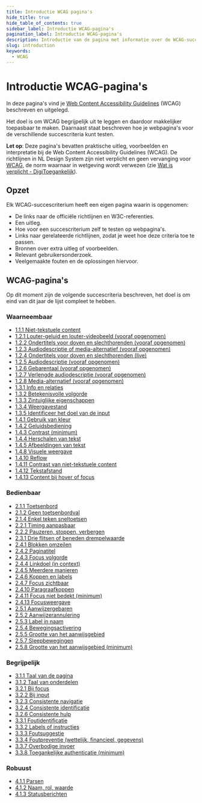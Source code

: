 ```yaml
---
title: Introductie WCAG pagina's
hide_title: true
hide_table_of_contents: true
sidebar_label: Introductie WCAG-pagina's
pagination_label: Introductie WCAG-pagina's
description: Introductie van de pagina met informatie over de WCAG-succescriteria.
slug: introduction
keywords:
  - WCAG
---
```



# Introductie WCAG-pagina's

In deze pagina's vind je [<span lang="en">Web Content Accessibility Guidelines</span>](https://www.w3.org/Translations/WCAG22-nl/) (WCAG) beschreven en uitgelegd.

Het doel is om WCAG begrijpelijk uit te leggen en daardoor makkelijker toepasbaar te maken. Daarnaast staat beschreven hoe je webpagina's voor de verschillende succescriteria kunt testen.

**Let op**: Deze pagina's bevatten praktische uitleg, voorbeelden en interpretatie bij de Web Content Accessibility Guidelines (WCAG). De richtlijnen in NL Design System zijn niet verplicht en geen vervanging voor [WCAG](https://www.w3.org/WAI/standards-guidelines/wcag/), de norm waarnaar in wetgeving wordt verwezen (zie [Wat is verplicht - DigiToegankelijk](https://www.digitoegankelijk.nl/wetgeving/wat-is-verplicht)).

## Opzet

Elk WCAG-succescriterium heeft een eigen pagina waarin is opgenomen:

- De links naar de officiële richtlijnen en W3C-referenties.
- Een uitleg.
- Hoe voor een succescriterium zelf te testen op webpagina's.
- Links naar gerelateerde richtlijnen, zodat je weet hoe deze criteria toe te passen.
- Bronnen over extra uitleg of voorbeelden.
- Relevant gebruikersonderzoek.
- Veelgemaakte fouten en de oplossingen hiervoor.

## WCAG-pagina's

Op dit moment zijn de volgende succescriteria beschreven, het doel is om eind van dit jaar de lijst compleet te hebben.

### Waarneembaar

- [1.1.1 Niet-tekstuele content](/wcag/1.1.1)
- [1.2.1 Louter-geluid en louter-videobeeld (vooraf opgenomen)](/wcag/1.2.1)
- [1.2.2 Ondertitels voor doven en slechthorenden (vooraf opgenomen)](/wcag/1.2.2)
- [1.2.3 Audiodescriptie of media-alternatief (vooraf opgenomen)](/wcag/1.2.3)
- [1.2.4 Ondertitels voor doven en slechthorenden (live)](/wcag/1.2.4)
- [1.2.5 Audiodescriptie (vooraf opgenomen)](/wcag/1.2.5)
- [1.2.6 Gebarentaal (vooraf opgenomen)](/wcag/1.2.6)
- [1.2.7 Verlengde audiodescriptie (vooraf opgenomen)](/wcag/1.2.7)
- [1.2.8 Media-alternatief (vooraf opgenomen)](/wcag/1.2.8)
- [1.3.1 Info en relaties](/wcag/1.3.1)
- [1.3.2 Betekenisvolle volgorde](/wcag/1.3.2)
- [1.3.3 Zintuiglijke eigenschappen](/wcag/1.3.3)
- [1.3.4 Weergavestand](/wcag/1.3.4)
- [1.3.5 Identificeer het doel van de input](/wcag/1.3.5)
- [1.4.1 Gebruik van kleur](/wcag/1.4.1)
- [1.4.2 Geluidsbediening](/wcag/1.4.2)
- [1.4.3 Contrast (minimum)](/wcag/1.4.3)
- [1.4.4 Herschalen van tekst](/wcag/1.4.4)
- [1.4.5 Afbeeldingen van tekst](/wcag/1.4.5)
- [1.4.8 Visuele weergave](/wcag/1.4.8)
- [1.4.10 Reflow](/wcag/1.4.10)
- [1.4.11 Contrast van niet-tekstuele content](/wcag/1.4.11)
- [1.4.12 Tekstafstand](/wcag/1.4.12)
- [1.4.13 Content bij hover of focus](/wcag/1.4.13)

### Bedienbaar

- [2.1.1 Toetsenbord](/wcag/2.1.1)
- [2.1.2 Geen toetsenbordval](/wcag/2.1.2)
- [2.1.4 Enkel teken sneltoetsen](/wcag/2.1.4)
- [2.2.1 Timing aanpasbaar](/wcag/2.2.1)
- [2.2.2 Pauzeren, stoppen, verbergen](/wcag/2.2.2)
- [2.3.1 Drie flitsen of beneden drempelwaarde](/wcag/2.3.1)
- [2.4.1 Blokken omzeilen](/wcag/2.4.1)
- [2.4.2 Paginatitel](/wcag/2.4.2)
- [2.4.3 Focus volgorde](/wcag/2.4.3)
- [2.4.4 Linkdoel (in context)](/wcag/2.4.4)
- [2.4.5 Meerdere manieren](/wcag/2.4.5)
- [2.4.6 Koppen en labels](/wcag/2.4.6)
- [2.4.7 Focus zichtbaar](/wcag/2.4.7)
- [2.4.10 Paragraafkoppen](/wcag/2.4.10)
- [2.4.11 Focus niet bedekt (minimum)](/wcag/2.4.11)
- [2.4.13 Focusweergave](/wcag/2.4.13)
- [2.5.1 Aanwijzergebaren](/wcag/2.5.1)
- [2.5.2 Aanwijzerannulering](/wcag/2.5.2)
- [2.5.3 Label in naam](/wcag/2.5.3)
- [2.5.4 Bewegingsactivering](/wcag/2.5.4)
- [2.5.5 Grootte van het aanwijsgebied](/wcag/2.5.5)
- [2.5.7 Sleepbewegingen](/wcag/2.5.7)
- [2.5.8 Grootte van het aanwijsgebied (minimum)](/wcag/2.5.8)

### Begrijpelijk

- [3.1.1 Taal van de pagina](/wcag/3.1.1)
- [3.1.2 Taal van onderdelen](/wcag/3.1.2)
- [3.2.1 Bij focus](/wcag/3.2.1)
- [3.2.2 Bij input](/wcag/3.2.2)
- [3.2.3 Consistente navigatie](/wcag/3.2.3)
- [3.2.4 Consistente identificatie](/wcag/3.2.4)
- [3.2.6 Consistente hulp](/wcag/3.2.6)
- [3.3.1 Foutidentificatie](/wcag/3.3.1)
- [3.3.2 Labels of instructies](/wcag/3.3.2)
- [3.3.3 Foutsuggestie](/wcag/3.3.3)
- [3.3.4 Foutpreventie (wettelijk, financieel, gegevens)](/wcag/3.3.4)
- [3.3.7 Overbodige invoer](/wcag/3.3.7)
- [3.3.8 Toegankelijke authenticatie (minimum)](/wcag/3.3.8)

### Robuust

- [4.1.1 Parsen](/wcag/4.1.1)
- [4.1.2 Naam, rol, waarde](/wcag/4.1.2)
- [4.1.3 Statusberichten](/wcag/4.1.3)

<FormFooterInfo />
